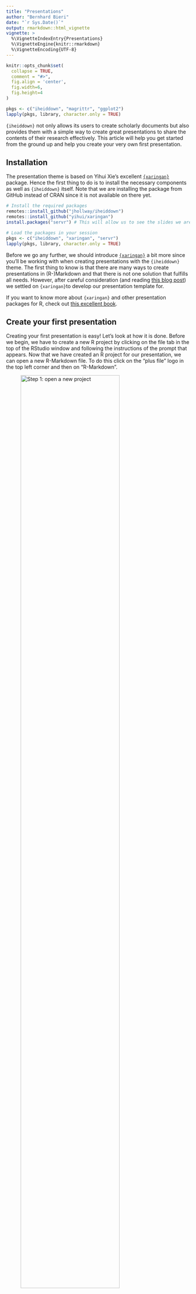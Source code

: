 ```yaml
---
title: "Presentations"
author: "Bernhard Bieri"
date: "`r Sys.Date()`"
output: rmarkdown::html_vignette
vignette: >
  %\VignetteIndexEntry{Presentations}
  %\VignetteEngine{knitr::rmarkdown}
  %\VignetteEncoding{UTF-8}
---
```


```r
knitr::opts_chunk$set(
  collapse = TRUE,
  comment = "#>",
  fig.align = 'center',
  fig.width=6,
  fig.height=4
)
```

```r
pkgs <- c("iheiddown", "magrittr", "ggplot2")
lapply(pkgs, library, character.only = TRUE)
```

`{iheiddown}` not only allows its users to create scholarly documents but also
provides them with a simple way to create great presentations to share the
contents of their research effectively. This article will help you get started
from the ground up and help you create your very own first presentation.

## Installation

The presentation theme is based on Yihui Xie's excellent
[`{xaringan}`](https://github.com/yihui/xaringan) package. Hence the first thing
to do is to install the necessary components as well as `{iheiddown}` itself.
Note that we are installing the package from GitHub instead of CRAN since it is
not available on there yet.

```r
# Install the required packages
remotes::install_github("jhollway/iheiddown")
remotes::install_github("yihui/xaringan")
install.packages("servr") # This will allow us to see the slides we are editing

# Load the packages in your session
pkgs <- c("iheiddown", "xaringan", "servr")
lapply(pkgs, library, character.only = TRUE)
```

Before we go any further, we should introduce
[`{xaringan}`](https://github.com/yihui/xaringan) a bit more since you'll be
working with when creating presentations with the `{iheiddown}` theme.
The first thing to know is that there are many ways to create presentations in
(R-)Markdown and that there is not one solution that fulfills all needs.
However, after careful consideration (and reading
[this blog post](https://yihui.org/en/2017/08/why-xaringan-remark-js/)) we
settled on `{xaringan}`to develop our presentation template for.

If you want to know more about `{xaringan}` and other presentation packages for
R, check out
[this excellent book](https://bookdown.org/yihui/rmarkdown/xaringan.html).

## Create your first presentation

Creating your first presentation is easy! Let's look at how it is done. Before
we begin, we have to create a new R project by clicking on the file tab in the
top of the RStudio window and following the instructions of the prompt that
appears. Now that we have created an R project for our presentation, we can open
a new R-Markdown file. To do this click on the "plus file" logo in the top left
corner and then on "R-Markdown".

![Step 1: open a new project](images/presentations/0_Open_Project.PNG){width="80%"}

After you have done this, a little pop-up helper will appear. The first thing we
will do is to select the `{iheiddown}` template for our presentation. To do so,
click on the "From Template" option on the left and select the
"Presentation {iheiddown}" template. Now give your presentation a name and click
on "OK".

![Step 2: select the template](images/presentations/1_Select_Template.PNG){width="80%"}

Congrats! You just created your first presentation!

Hold on, this doesn't look anything like slides!? To see your slides,
you have to "knit" the code by clicking on the little "knit" button on the
presentation.Rmd file. This will run all the code chunks and convert
the markdown code to an HTML presentation that you will be able to share with
your audience.

Take a moment to flick through the slides to get acquainted with the
`{R-markdown}` syntax and to get a feel of the possibilities of `{xaringan}` and
the `{iheiddown}` theme. These slides are as much a tutorial as this vignette!


## Edit your presentation

This section will focus on giving you an overview of what a `{xaringan}`
presentation is comprised of and give you a few tips and tricks to edit your
presentations.

### Your first edit

As you may have noticed by now, `{xaringan}` presentations are not quite like
more traditional WYSIWYG (what you see is what you get) presentation tools like
PowerPoint. In short, you write in the R-markdown file, define style classes in
the CSS files and create macros in the JavaScript file. This is all a bit
confusing isn't it? Thankfully, there is a way to vizualise your edits easily in
real time!

```r
# Install/Load the servr package if you haven't done it already
install.packages("servr")
library(servr)

# Serve your {xaringan} presentation to see live updates when you edit
iheiddown::preview_realtime()

# Close the connection to the live rendering when you're done
iheiddown::preview_stop()
```

`{xaringan}` includes a handy function called `inf_mr()` which will work in
concert with the `{servr}` package to render your sites locally and update them
as soon as you save your markdown document. We simply wrapped these functions
inside the more convenient `{iheiddown}` versions: `preview_realtime()` and
`preview_stop()`. This makes it a lot easier to edit your slides!

### The different elements of a `{xaringan}` presentation

`{xaringan}` presentations are comprised of three main components:

- The main .Rmd file for raw content
- The CSS file for style and layout options
- The macros.js file for handy functions

The main .Rmd file will be the core of your presentation, since it is where you
will write the text, run R code chunks, and [display gifs](https://www.bbc.com/culture/article/20170825-how-the-gif-won-the-internet)
to entertain your audience.

The CSS file contains all the styling options that will be used to display the
the content of the `.Rmd` file in a nice manner. This file contains the
definitions of all the classes we use in the presentation.

Finally, the `macros.js` file specifies small functions used for specific cases.
An example of a macro would be the inclusion of
[Emily Riederer's `xaringan_columns` macros](https://github.com/emilyriederer/xaringan_columns).

Note that editing the CSS and the macros files is not recommended for beginner
users as the point of having a theme is to avoid having to fiddle with these
files. Advanced users who wish to contribute a feature should [open an issue on
Github](https://github.com/jhollway/iheiddown/issues) to suggest the additional
features.

### Tips and tricks for editing your presentations 

The following sections cover additional tips and tricks that are not mentionned
in the slides. You'll discover how to animate your slides and how to include a
bibliography.

#### Slide transitions

For ease of use, we have included the
[`{animate.style}`](https://animate.style/) library of CSS animations. This
allows us to easily animate our slides with the addition of the CSS class
`animate__animated` and the desired animation e.g. `animate__slideInRight` on
the desired slide.

For a full list of the available animations and further options, check out
[animate.style](https://animate.style/). 

#### Citations and Bibliography

We all stand on the shoulders of giants when we are conducting research. This
is why we have implemented an easy way of generating citations and adding a
bibliography to your presentation. 
Note that this method uses the package `{RefManageR}` that you will need to
install.

``` r
install.packages("RefManageR")
```

The first step to adding a bibliography is to define its options in a code
chunk at the very top of your `presentation.Rmd` file. 

```r
# Initializes the bibliography
library(RefManageR)
BibOptions(check.entries = FALSE,
           bib.style = "authoryear", # Bibliography style
           max.names = 3, # Max author names displayed in bibliography
           sorting = "nyt", #Name, year, title sorting
           cite.style = "authoryear", # citation style
           style = "markdown",
           hyperlink = FALSE,
           dashed = FALSE)
myBib <- ReadBib("myBib.bib", check = FALSE)
# Note: don't forget to clear the knitr cache to account for changes in the
# bibliography.
```

The second step is to cite the papers you want to cite inline with `Citet()`,
`Citep()`, `AutoCite()` or `NoCite()`. Here is an example:
`Citet(myBib, "Entry_Name")`. Note that every element that you wish to put in
the bibliography at the end must be cited. Hence, if you only want a
bibliographical element to appear in the bibliography but not as a citation on
one of your slides, use the `NoCite()` function.

The third and final step is to print the full bibliography in the last slides
of your presentation.

````md
```{r refs, echo=FALSE, results="asis"}`r ''`
PrintBibliography(myBib)
```
````

Finally, note that you can specify the number of references you want to print
on each slide to avoid overfilling them. 

````md
```{r refs, echo=FALSE, results="asis"}`r ''`
PrintBibliography(bib, start = 1, end = 7)
```
````

For more in depth information about the integration of bibliographic
information into your presentations, please visit
[this wiki](https://github.com/yihui/xaringan/wiki/Bibliography-and-citations).

## Presenting

After creating your presentation, it is time to share it with the world!
To do so, simply open the HTML file that was created in your project folder
after you knitted it.

`{xaringan}` provides you with nifty shortcuts to toggle presenter mode (p) or
duplicate the slides (c) to present them on a second screen. Clicking "h" will
pull up the entire list of shortcuts. Present away!

## Printing the slides

There are two main ways to print slides.

- Print the slides that you rendered after opening them in your browser just like you would print a normal Web page.
  - Works best in the Google Chrome browser
- Use `pagedown::chrome_print()` when viewing your Rmarkdown file

However printing slides can be tricky in some cases, especially when one has interactive elements integrated into them such as multiple panels on the same slide. In that case, check out [this article for advanced printing options](https://www.garrickadenbuie.com/blog/print-xaringan-chromote/).

## Additional resources

### A non-exhaustive list of additional readings and extensions 

- Readings
  - [`{Xaringan}` documentation](https://bookdown.org/yihui/rmarkdown/xaringan.html)
  - [Markdown cheatsheet](https://github.com/adam-p/markdown-here/wiki/Markdown-Cheatsheet)
  - [R Markdown: The Definitive Guide](https://bookdown.org/yihui/rmarkdown/)
  - [Garrick Aden-Buie's website](https://www.garrickadenbuie.com/)
- Extensions
  - [`{xaringanExtra}`](https://github.com/gadenbuie/xaringanExtra)
    - A collection of neat extensions to make your presentation even prettier/
    more functional
  - [`{flipbookr}`](https://evamaerey.github.io/flipbookr/)
    - `{flipbookr}` aims to remove some of the confusion that might arise when
    showcasing large chunks of code by taking a step by step approach.

